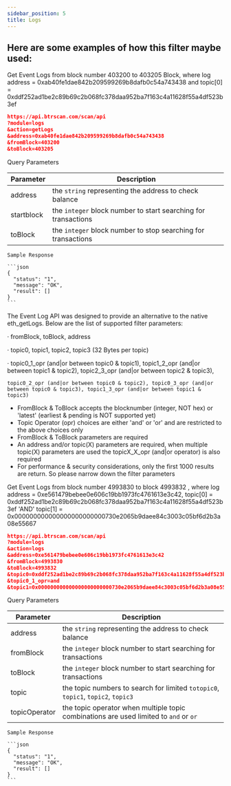 ---
sidebar_position: 5
title: Logs
---

## Here are some examples of how this filter maybe used:
Get Event Logs from block number 403200 to 403205 Block, where log address = 0xab40fe1dae842b209599269b8dafb0c54a743438 and topic[0] = 0xddf252ad1be2c89b69c2b068fc378daa952ba7f163c4a11628f55a4df523b3ef

```json
https://api.btrscan.com/scan/api
?module=logs
&action=getLogs
&address=0xab40fe1dae842b209599269b8dafb0c54a743438
&fromBlock=403200
&toBlock=403205
```
<Tabs>
  <TabItem value="request" label="Request" default>
    Query Parameters

| Parameter | Description                                            |
|---|---|
| address | the `string` representing the address to check balance |
| startblock | the `integer` block number to start searching for transactions |
| toBlock | the `integer` block number to stop searching for transactions |
    
  </TabItem>
  <TabItem value="response" label="Response">

    Sample Response
      
    ```json
    {
      "status": "1",
      "message": "OK",
      "result": []
    }
    ```
  </TabItem>
</Tabs>

The Event Log API was designed to provide an alternative to the native eth_getLogs. Below are the list of supported filter parameters:

· fromBlock, toBlock, address

· topic0, topic1, topic2, topic3 (32 Bytes per topic)

· topic0_1_opr (and|or between topic0 & topic1), topic1_2_opr (and|or between topic1 & topic2), topic2_3_opr (and|or between topic2 & topic3),

    topic0_2_opr (and|or between topic0 & topic2), topic0_3_opr (and|or between topic0 & topic3), topic1_3_opr (and|or between topic1 & topic3)

- FromBlock & ToBlock accepts the blocknumber (integer, NOT hex) or 'latest' (earliest & pending is NOT supported yet)
- Topic Operator (opr) choices are either 'and' or 'or' and are restricted to the above choices only
- FromBlock & ToBlock parameters are required
- An address and/or topic(X) parameters are required, when multiple topic(X) parameters are used the topicX_X_opr (and|or operator) is also required
- For performance & security considerations, only the first 1000 results are return. So please narrow down the filter parameters



Get Event Logs from block number 4993830 to block 4993832 , where log address = 0xe561479bebee0e606c19bb1973fc4761613e3c42, topic[0] = 0xddf252ad1be2c89b69c2b068fc378daa952ba7f163c4a11628f55a4df523b3ef 'AND' topic[1] = 0x000000000000000000000000730e2065b9daee84c3003c05bf6d2b3a08e55667

```json
https://api.btrscan.com/scan/api
?module=logs
&action=logs
&address=0xe561479bebee0e606c19bb1973fc4761613e3c42
&fromBlock=4993830
&toBlock=4993832
&topic0=0xddf252ad1be2c89b69c2b068fc378daa952ba7f163c4a11628f55a4df523b3ef
&topic0_1_opr=and
&topic1=0x000000000000000000000000730e2065b9daee84c3003c05bf6d2b3a08e55667
```
<Tabs>
  <TabItem value="request" label="Request" default>
    Query Parameters

| Parameter | Description                                            |
|---|---|
| address | the `string` representing the address to check balance |
| fromBlock | the `integer` block number to start searching for transactions |
| toBlock | the `integer` block number to start searching for transactions |
| topic | the topic numbers to search for limited `totopic0`, `topic1`, `topic2`, `topic3` |
| topicOperator | the topic operator when multiple topic combinations are used limited to `and` or `or` |
  </TabItem>
  <TabItem value="response" label="Response">

    Sample Response
    
    ```json
    {
      "status": "1",
      "message": "OK",
      "result": []
    }
    ```
  </TabItem>
</Tabs>